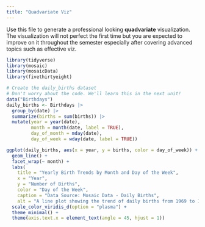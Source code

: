 ```yaml
---
title: "Quadvariate Viz"
---
```


Use this file to generate a professional looking **quadvariate** visualization.  The visualization will not perfect the first time but you are expected to improve on it throughout the semester especially after covering advanced topics such as effective viz.


```r
library(tidyverse)
library(mosaic)
library(mosaicData)
library(fivethirtyeight)
```

```r
# Create the daily_births dataset
# Don't worry about the code. We'll learn this in the next unit!
data("Birthdays")
daily_births <- Birthdays |> 
  group_by(date) |> 
  summarize(births = sum(births)) |> 
  mutate(year = year(date), 
         month = month(date, label = TRUE),
         day_of_month = mday(date),
         day_of_week = wday(date, label = TRUE))
```

```r
ggplot(daily_births, aes(x = year, y = births, color = day_of_week)) +
  geom_line() +
  facet_wrap(~ month) + 
  labs(
    title = "Yearly Birth Trends by Month and Day of the Week",
    x = "Year",
    y = "Number of Births",
    color = "Day of the Week",
    caption = "Data Source: Mosaic Data - Daily Births",
    alt = "A line plot showing the trend of daily births from 1969 to 1988, faceted by month. Each line represents a different day of the week, showing variations in births across different days.") +
  scale_color_viridis_d(option = "plasma") +
  theme_minimal() +
  theme(axis.text.x = element_text(angle = 45, hjust = 1))
```



